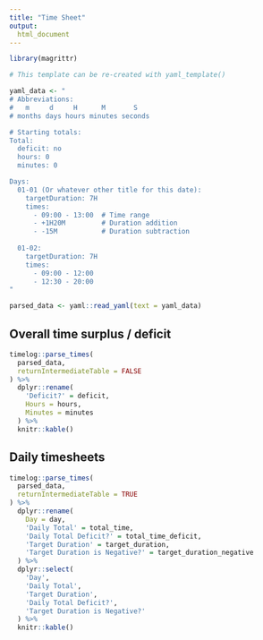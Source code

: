 ```yaml
---
title: "Time Sheet"
output:
  html_document
---
```


```r
library(magrittr)
```

```r
# This template can be re-created with yaml_template()

yaml_data <- "
# Abbreviations:
#   m     d     H      M       S
# months days hours minutes seconds

# Starting totals:
Total:
  deficit: no
  hours: 0
  minutes: 0

Days:
  01-01 (Or whatever other title for this date):
    targetDuration: 7H
    times:
      - 09:00 - 13:00  # Time range
      - +1H20M         # Duration addition
      - -15M           # Duration subtraction
  
  01-02:
    targetDuration: 7H
    times:
      - 09:00 - 12:00
      - 12:30 - 20:00
"

parsed_data <- yaml::read_yaml(text = yaml_data)
```

## Overall time surplus / deficit

```r
timelog::parse_times(
  parsed_data,
  returnIntermediateTable = FALSE
) %>% 
  dplyr::rename(
    'Deficit?' = deficit,
    Hours = hours,
    Minutes = minutes
  ) %>% 
  knitr::kable()
```

## Daily timesheets

```r
timelog::parse_times(
  parsed_data,
  returnIntermediateTable = TRUE
) %>% 
  dplyr::rename(
    Day = day,
    'Daily Total' = total_time,
    'Daily Total Deficit?' = total_time_deficit,
    'Target Duration' = target_duration,
    'Target Duration is Negative?' = target_duration_negative
  ) %>% 
  dplyr::select(
    'Day',
    'Daily Total',
    'Target Duration',
    'Daily Total Deficit?',
    'Target Duration is Negative?'
  ) %>% 
  knitr::kable()
```
